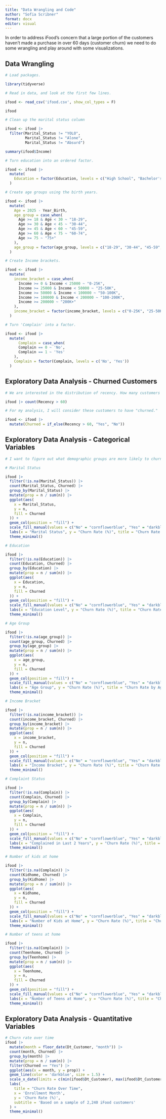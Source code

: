 ```yaml
---
title: "Data Wrangling and Code"
author: "Sofia Scribner"
format: docx
editor: visual
---
```


In order to address iFood's concern that a large portion of the customers haven't made a purchase in over 60 days (customer churn) we need to do some wrangling and play around with some visualizations.

## Data Wrangling

```r

# Load packages.

library(tidyverse)
```

```r

# Read in data, and look at the first few lines.

ifood <- read_csv('ifood.csv', show_col_types = F)

ifood

```

```r

# Clean up the marital status column

ifood <- ifood |> 
  filter(Marital_Status != "YOLO", 
         Marital_Status != "Alone", 
         Marital_Status != "Absurd")

```

```r

summary(ifood$Income)
```

```r

# Turn education into an ordered factor.

ifood <- ifood |>
  mutate(
    Education = factor(Education, levels = c("High School", "Bachelor's", "Master's", "PhD"))
  )
```

```r

# Create age groups using the birth years.

ifood <- ifood |>
  mutate(
    Age = 2025 - Year_Birth,
    age_group = case_when(
      Age >= 18 & Age < 30 ~ "18-29",
      Age >= 30 & Age < 45 ~ "30-44",
      Age >= 45 & Age < 60 ~ "45-59",
      Age >= 60 & Age < 75 ~ "60-74",
      Age >= 75 ~ "75+"
    ),
    age_group = factor(age_group, levels = c("18-29", "30-44", "45-59", "60-74", "75+"))
  )
```

```r

# Create Income brackets.

ifood <- ifood |>
  mutate(
    income_bracket = case_when(
      Income >= 0 & Income < 25000 ~ "0-25K",
      Income >= 25000 & Income < 50000 ~ "25-50K",
      Income >= 50000 & Income < 100000 ~ "50-100K",
      Income >= 100000 & Income < 200000 ~ "100-200K",
      Income >= 200000 ~ "200K+"
    ),
    income_bracket = factor(income_bracket, levels = c("0-25K", "25-50K", "50-100K", "100-200K", "200K+"))
  )

```

```r

# Turn 'Complain' into a factor.

ifood <- ifood |>
  mutate(
      Complain = case_when(
      Complain == 0 ~ 'No',
      Complain == 1 ~ 'Yes'
    ),
    Complain = factor(Complain, levels = c('No', 'Yes'))
  )
```

## Exploratory Data Analysis - Churned Customers

```r

# We are interested in the distribution of recency. How many customers haven't purchased anything in over 60 days?

ifood |> count(Recency > 60)
```

```r

# For my analysis, I will consider these customers to have "churned."

ifood <- ifood |> 
  mutate(Churned = if_else(Recency > 60, "Yes", "No"))
```

## Exploratory Data Analysis - Categorical Variables

```r

# I want to figure out what demographic groups are more likely to churn, so I will compare churn rate across different catgeorical variables.

# Marital Status

ifood |> 
  filter(!is.na(Marital_Status)) |> 
  count(Marital_Status, Churned) |> 
  group_by(Marital_Status) |> 
  mutate(prop = n / sum(n)) |> 
  ggplot(aes(
    x = Marital_Status, 
    y = n, 
    fill = Churned
  )) +
  geom_col(position = "fill") +
  scale_fill_manual(values = c("No" = "cornflowerblue", "Yes" = "darkblue")) +
  labs(x = "Marital Status", y = "Churn Rate (%)", title = "Churn Rate by Marital Status", subtitle = 'Based on a sample of 2,240 iFood customers')+ 
  theme_minimal()
```

```r

# Education

ifood |> 
  filter(!is.na(Education)) |> 
  count(Education, Churned) |> 
  group_by(Education) |> 
  mutate(prop = n / sum(n)) |> 
  ggplot(aes(
    x = Education, 
    y = n, 
    fill = Churned
  )) +
  geom_col(position = "fill") +
  scale_fill_manual(values = c("No" = "cornflowerblue", "Yes" = "darkblue")) +
  labs(x = "Education Level", y = "Churn Rate (%)", title = "Churn Rate by Education Level", subtitle = 'Based on a sample of 2,240 iFood customers')+ 
  theme_minimal()
```

```r

# Age Group

ifood |> 
  filter(!is.na(age_group)) |> 
  count(age_group, Churned) |> 
  group_by(age_group) |> 
  mutate(prop = n / sum(n)) |> 
  ggplot(aes(
    x = age_group, 
    y = n, 
    fill = Churned
  )) +
  geom_col(position = "fill") +
  scale_fill_manual(values = c("No" = "cornflowerblue", "Yes" = "darkblue")) +
  labs(x = "Age Group", y = "Churn Rate (%)", title = "Churn Rate by Age Group", subtitle = 'Based on a sample of 2,240 iFood customers')+ 
  theme_minimal()
```

```r

# Income Bracket

ifood |> 
  filter(!is.na(income_bracket)) |> 
  count(income_bracket, Churned) |> 
  group_by(income_bracket) |> 
  mutate(prop = n / sum(n)) |> 
  ggplot(aes(
    x = income_bracket, 
    y = n, 
    fill = Churned
  )) +
  geom_col(position = "fill") +
  scale_fill_manual(values = c("No" = "cornflowerblue", "Yes" = "darkblue")) +
  labs(x = "Income Bracket", y = "Churn Rate (%)", title = "Churn Rate by Income Bracket", subtitle = 'Based on a sample of 2,240 iFood customers')+ 
  theme_minimal()
```

```r


# Complaint Status

ifood |> 
  filter(!is.na(Complain)) |> 
  count(Complain, Churned) |> 
  group_by(Complain) |> 
  mutate(prop = n / sum(n)) |> 
  ggplot(aes(
    x = Complain, 
    y = n, 
    fill = Churned
  )) +
  geom_col(position = "fill") +
  scale_fill_manual(values = c("No" = "cornflowerblue", "Yes" = "darkblue")) +
  labs(x = "Complained in Last 2 Years", y = "Churn Rate (%)", title = "Churn Rate by Complaint Status", subtitle = 'Based on a sample of 2,240 iFood customers')+ 
  theme_minimal()
```

```r

# Number of kids at home

ifood |> 
  filter(!is.na(Complain)) |> 
  count(Kidhome, Churned) |> 
  group_by(Kidhome) |> 
  mutate(prop = n / sum(n)) |> 
  ggplot(aes(
    x = Kidhome, 
    y = n, 
    fill = Churned
  )) +
  geom_col(position = "fill") +
  scale_fill_manual(values = c("No" = "cornflowerblue", "Yes" = "darkblue")) +
  labs(x = "Number of Kids at Home", y = "Churn Rate (%)", title = "Churn Rate by Number of Kids at Home", subtitle = 'Based on a sample of 2,240 iFood customers')+ 
  theme_minimal()

```

```r


# Number of teens at home

ifood |> 
  filter(!is.na(Complain)) |> 
  count(Teenhome, Churned) |> 
  group_by(Teenhome) |> 
  mutate(prop = n / sum(n)) |> 
  ggplot(aes(
    x = Teenhome, 
    y = n, 
    fill = Churned
  )) +
  geom_col(position = "fill") +
  scale_fill_manual(values = c("No" = "cornflowerblue", "Yes" = "darkblue")) +
  labs(x = "Number of Teens at Home", y = "Churn Rate (%)", title = "Churn Rate by Number of Teens at Home", subtitle = 'Based on a sample of 2,240 iFood customers')+ 
  theme_minimal()
```

## Exploratory Data Analysis - Quantitative Variables

```r

# Churn rate over time
ifood |> 
  mutate(month = floor_date(Dt_Customer, "month")) |> 
  count(month, Churned) |> 
  group_by(month) |> 
  mutate(prop = n / sum(n)) |> 
  filter(Churned == "Yes") |> 
  ggplot(aes(x = month, y = prop)) +
  geom_line(color = 'darkblue', size = 1.5) + 
  scale_x_date(limits = c(min(ifood$Dt_Customer), max(ifood$Dt_Customer))) +
  labs(
    title = "Churn Rate Over Time",
    x = 'Enrollment Month',
    y = 'Churn Rate (%)',
    subtitle = 'Based on a sample of 2,240 iFood customers'
  ) +
  theme_minimal()

```
